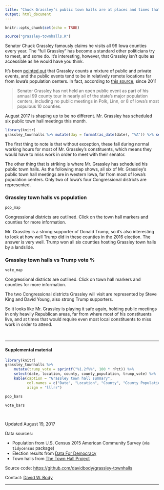 ```yaml
---
title: "Chuck Grassley’s public town halls are at places and times that make it difficult for most Iowans to attend"
output: html_document
---
```


```r
knitr::opts_chunk$set(echo = TRUE)
```

```r
source("grassley-townhalls.R")
```

Senator Chuck Grassley famously claims he visits all 99 Iowa counties every year. The "full Grassley" has become a standard other politicians try to meet, and some do. It's interesting, however, that Grassley isn't quite as accessible as he would have you think.

It's been [pointed out](https://iowastartingline.com/2016/09/01/look-at-this-map-of-counties-chuck-grassley-avoids-public-events-in/) that Grassley counts a mixture of public and private events, and the public events tend to be in relatively remote locations far from Iowa's population centers. In fact, according to [this source](http://fakegrassley.com), since 2011

> Senator Grassley has not held an open public event as part of his annual 99 county tour in nearly all of the state’s major population centers, including no public meetings in Polk, Linn, or 8 of Iowa’s most populous 10 counties.

August 2017 is shaping up to be no different. Mr. Grassley has scheduled six public town hall meetings this month.

```r
library(knitr)
grassley_townhalls %>% mutate(day = format(as_date(date), "%A")) %>% select(day, date, time, location) %>% kable
```

The first thing to note is that without exception, these fall during normal working hours for most of Mr. Grassley's constituents, which means they would have to miss work in order to meet with their senator.

The other thing that is striking is where Mr. Grassley has scheduled his public town halls. As the following map shows, all six of Mr. Grassley's public town hall meetings are in western Iowa, far from most of Iowa's population centers. Only two of Iowa's four Congressional districts are represented.

### Grassley town halls vs population

```r
pop_map
```

Congressional districts are outlined. Click on the town hall markers and counties for more information.

Mr. Grassley is a strong supporter of Donald Trump, so it's also interesting to look at how well Trump did in these counties in the 2016 election. The answer is very well. Trump won all six counties hosting Grassley town halls by a landslide.


### Grassley town halls vs Trump vote %

```r
vote_map
```

Congressional districts are outlined. Click on town hall markers and counties for more information.

The two Congressional districts Grassley will visit are represented by Steve King and David Young, also strong Trump supporters.

So it looks like Mr. Grassley is playing it safe again, holding public meetings in only heavily Republican areas, far from where most of his constituents live, and at times that would require even most local constituents to miss work in order to attend.

<br/>
<hr/>

#### Supplemental material

```r
library(knitr)
grassley_townhalls %>%
    mutate(trump_vote = sprintf("%1.2f%%", 100 * rPct)) %>%
    select(date, location, county, county_population, trump_vote) %>%
    kable(caption = "Grassley town hall summary",
          col.names = c("Date", "Location", "County", "County Population", "County Trump Vote"),
          align = "lllrr")
```

```r
pop_bars
```

```r
vote_bars
```

<br/>

Updated August 19, 2017

Data sources:

* Population from U.S. Census 2015 American Community Survey (via `tidycensus` package)
* Election results from [Data For Democracy]( https://data.world/data4democracy/election-transparency)
* Town halls from [The Town Hall Project](https://townhallproject.com/)

Source code: [https://github.com/davidbody/grassley-townhalls](https://github.com/davidbody/grassley-townhalls)

Contact: [David W. Body](https://twitter.com/david_body)

---
